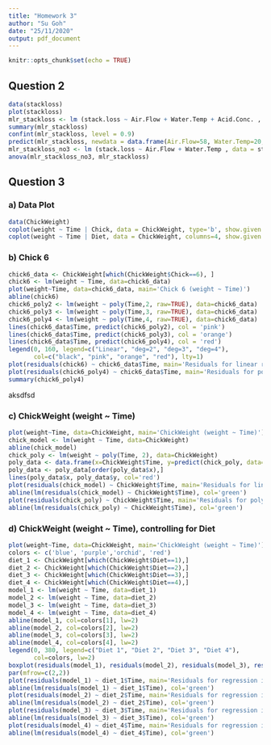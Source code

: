 ```yaml
---
title: "Homework 3"
author: "Su Goh"
date: "25/11/2020"
output: pdf_document
---
```


```r
knitr::opts_chunk$set(echo = TRUE)
```

## Question 2
```r
data(stackloss)
plot(stackloss)
mlr_stackloss <- lm (stack.loss ~ Air.Flow + Water.Temp + Acid.Conc. , data = stackloss)
summary(mlr_stackloss)
confint(mlr_stackloss, level = 0.9)
predict(mlr_stackloss, newdata = data.frame(Air.Flow=58, Water.Temp=20, Acid.Conc.=86), interval = "prediction", level = 0.95)
mlr_stackloss_no3 <- lm (stack.loss ~ Air.Flow + Water.Temp , data = stackloss)
anova(mlr_stackloss_no3, mlr_stackloss)
```

## Question 3
### a) Data Plot
```r
data(ChickWeight)
coplot(weight ~ Time | Chick, data = ChickWeight, type='b', show.given = FALSE)
coplot(weight ~ Time | Diet, data = ChickWeight, columns=4, show.given = FALSE)
```


### b) Chick 6
```r
chick6_data <- ChickWeight[which(ChickWeight$Chick==6), ]
chick6 <- lm(weight ~ Time, data=chick6_data)
plot(weight~Time, data=chick6_data, main='Chick 6 (weight ~ Time)')
abline(chick6)
chick6_poly2 <- lm(weight ~ poly(Time,2, raw=TRUE), data=chick6_data)
chick6_poly3 <- lm(weight ~ poly(Time,3, raw=TRUE), data=chick6_data)
chick6_poly4 <- lm(weight ~ poly(Time,4, raw=TRUE), data=chick6_data)
lines(chick6_data$Time, predict(chick6_poly2), col = 'pink')
lines(chick6_data$Time, predict(chick6_poly3), col = 'orange')
lines(chick6_data$Time, predict(chick6_poly4), col = 'red')
legend(0, 160, legend=c("Linear", "deg=2", "deg=3", "deg=4"),
       col=c("black", "pink", "orange", "red"), lty=1)
plot(residuals(chick6) ~ chick6_data$Time, main='Residuals for linear regression')
plot(residuals(chick6_poly4) ~ chick6_data$Time, main='Residuals for polynomial regression (deg=4)')
summary(chick6_poly4)

```

aksdfsd


### c) ChickWeight (weight ~ Time)
```r
plot(weight~Time, data=ChickWeight, main='ChickWeight (weight ~ Time)')
chick_model <- lm(weight ~ Time, data=ChickWeight)
abline(chick_model)
chick_poly <- lm(weight ~ poly(Time, 2), data=ChickWeight)
poly_data <- data.frame(x=ChickWeight$Time, y=predict(chick_poly, data=ChickWeight$Time))
poly_data <- poly_data[order(poly_data$x),]
lines(poly_data$x, poly_data$y, col='red')
plot(residuals(chick_model) ~ ChickWeight$Time, main='Residuals for linear regression')
abline(lm(residuals(chick_model) ~ ChickWeight$Time), col='green')
plot(residuals(chick_poly) ~ ChickWeight$Time, main='Residuals for polynomial regression (deg=2)')
abline(lm(residuals(chick_poly) ~ ChickWeight$Time), col='green')
```


### d) ChickWeight (weight ~ Time), controlling for Diet
```r
plot(weight~Time, data=ChickWeight, main='ChickWeight (weight ~ Time)')
colors <- c('blue', 'purple','orchid', 'red')
diet_1 <- ChickWeight[which(ChickWeight$Diet==1),]
diet_2 <- ChickWeight[which(ChickWeight$Diet==2),]
diet_3 <- ChickWeight[which(ChickWeight$Diet==3),]
diet_4 <- ChickWeight[which(ChickWeight$Diet==4),]
model_1 <- lm(weight ~ Time, data=diet_1)
model_2 <- lm(weight ~ Time, data=diet_2)
model_3 <- lm(weight ~ Time, data=diet_3)
model_4 <- lm(weight ~ Time, data=diet_4)
abline(model_1, col=colors[1], lw=2)
abline(model_2, col=colors[2], lw=2)
abline(model_3, col=colors[3], lw=2)
abline(model_4, col=colors[4], lw=2)
legend(0, 380, legend=c("Diet 1", "Diet 2", "Diet 3", "Diet 4"),
       col=colors, lw=2)
boxplot(residuals(model_1), residuals(model_2), residuals(model_3), residuals(model_4), xlab="Diet", ylab='Residuals')
par(mfrow=c(2,2))
plot(residuals(model_1) ~ diet_1$Time, main='Residuals for regression in Diet 1')
abline(lm(residuals(model_1) ~ diet_1$Time), col='green')
plot(residuals(model_2) ~ diet_2$Time, main='Residuals for regression in Diet 2')
abline(lm(residuals(model_2) ~ diet_2$Time), col='green')
plot(residuals(model_3) ~ diet_3$Time, main='Residuals for regression in Diet 3')
abline(lm(residuals(model_3) ~ diet_3$Time), col='green')
plot(residuals(model_4) ~ diet_4$Time, main='Residuals for regression in Diet 4')
abline(lm(residuals(model_4) ~ diet_4$Time), col='green')
```

